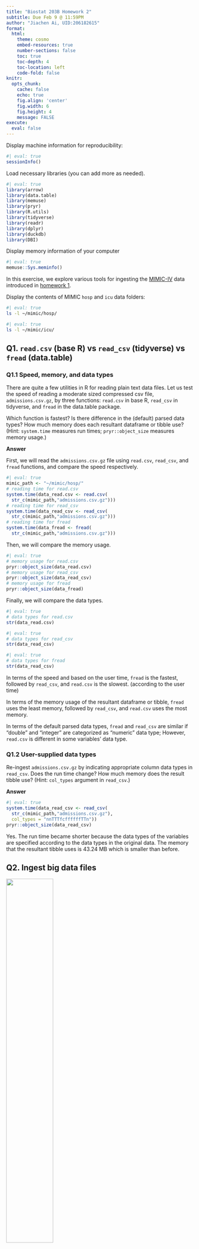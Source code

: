 ```yaml
---
title: "Biostat 203B Homework 2"
subtitle: Due Feb 9 @ 11:59PM
author: "Jiachen Ai, UID:206182615"
format:
  html:
    theme: cosmo
    embed-resources: true
    number-sections: false
    toc: true
    toc-depth: 4
    toc-location: left
    code-fold: false
knitr:
  opts_chunk: 
    cache: false    
    echo: true
    fig.align: 'center'
    fig.width: 6
    fig.height: 4
    message: FALSE
execute:
  eval: false    
---
```


Display machine information for reproducibility:

```r
#| eval: true
sessionInfo()
```

Load necessary libraries (you can add more as needed).

```r
#| eval: true
library(arrow)
library(data.table)
library(memuse)
library(pryr)
library(R.utils)
library(tidyverse)
library(readr)
library(dplyr)
library(duckdb)
library(DBI)
```

Display memory information of your computer

```r
#| eval: true
memuse::Sys.meminfo()
```

In this exercise, we explore various tools for ingesting the [MIMIC-IV](https://mimic.mit.edu/docs/iv/) data introduced in [homework 1](https://ucla-biostat-203b.github.io/2024winter/hw/hw1/hw1.html).

Display the contents of MIMIC `hosp` and `icu` data folders:

```bash
#| eval: true
ls -l ~/mimic/hosp/
```

```bash
#| eval: true
ls -l ~/mimic/icu/
```

## Q1. `read.csv` (base R) vs `read_csv` (tidyverse) vs `fread` (data.table)

### Q1.1 Speed, memory, and data types

There are quite a few utilities in R for reading plain text data files. Let us test the speed of reading a moderate sized compressed csv file, `admissions.csv.gz`, by three functions: `read.csv` in base R, `read_csv` in tidyverse, and `fread` in the data.table package.

Which function is fastest? Is there difference in the (default) parsed data types? How much memory does each resultant dataframe or tibble use? (Hint: `system.time` measures run times; `pryr::object_size` measures memory usage.)

**Answer**

First, we will read the `admissions.csv.gz` file using `read.csv`, `read_csv`, and `fread` functions, and compare the speed respectively.

```r
#| eval: true
mimic_path <- "~/mimic/hosp/"
# reading time for read.csv
system.time(data_read.csv <- read.csv(
  str_c(mimic_path,"admissions.csv.gz")))
# reading time for read_csv
system.time(data_read_csv <- read_csv(
  str_c(mimic_path,"admissions.csv.gz")))
# reading time for fread
system.time(data_fread <- fread(
  str_c(mimic_path,"admissions.csv.gz")))
```

Then, we will compare the memory usage.

```r
#| eval: true
# memory usage for read.csv
pryr::object_size(data_read.csv)
# memory usage for read_csv
pryr::object_size(data_read_csv)
# memory usage for fread
pryr::object_size(data_fread)
```

Finally, we will compare the data types.

```r
#| eval: true
# data types for read.csv
str(data_read.csv)
```

```r
#| eval: true
# data types for read_csv
str(data_read_csv)
```

```r
#| eval: true
# data types for fread
str(data_read_csv)
```

In terms of the speed and based on the user time, `fread` is the fastest, followed by `read_csv`, and `read.csv` is the slowest. (according to the user time)

In terms of the memory usage of the resultant dataframe or tibble, `fread` uses the least memory, followed by `read_csv`, and `read.csv` uses the most memory.

In terms of the default parsed data types, `fread` and `read_csv` are similar if "double" and "integer" are categorized as "numeric" data type; However, `read.csv` is different in some variables' data type.

### Q1.2 User-supplied data types

Re-ingest `admissions.csv.gz` by indicating appropriate column data types in `read_csv`. Does the run time change? How much memory does the result tibble use? (Hint: `col_types` argument in `read_csv`.)

**Answer**

```r
#| eval: true
system.time(data_read_csv <- read_csv(
  str_c(mimic_path,"admissions.csv.gz"), 
  col_types = "nnTTTfcffffffTTn"))
pryr::object_size(data_read_csv)
```

Yes. The run time became shorter because the data types of the variables are specified according to the data types in the original data. The memory that the resultant tibble uses is 43.24 MB which is smaller than before.

## Q2. Ingest big data files

<p align="center">

<img src="./bigfile.png" width="50%"/>

</p>

Let us focus on a bigger file, `labevents.csv.gz`, which is about 125x bigger than `admissions.csv.gz`.

```bash
#| eval: true
ls -l ~/mimic/hosp/labevents.csv.gz
```

Display the first 10 lines of this file.

```bash
#| eval: true
zcat < ~/mimic/hosp/labevents.csv.gz | head -10
```

### Q2.1 Ingest `labevents.csv.gz` by `read_csv`

<p align="center">

<img src="./readr_logo.png" width="20%"/>

</p>

Try to ingest `labevents.csv.gz` using `read_csv`. What happens? If it takes more than 5 minutes on your computer, then abort the program and report your findings.

**Answer** I tried to read the file using `read_csv` function as follows:

```r
#| eval: false
read_csv(str_c("~/mimic/hosp/","labevents.csv.gz"))
```

I spent more than 5 minutes to read the file, but it was not finished. So, I aborted the program. The reason is that the size of the file is quite large (1.94GB), which means there is a significant amount of data to read and process. And since the file is compressed (labevents.csv.gz), it needs to be decompressed before it can be read. Decompressing large files can take time. Also, reading large files can require a significant amount of memory, and my system has limited memory.

### Q2.2 Ingest selected columns of `labevents.csv.gz` by `read_csv`

Try to ingest only columns `subject_id`, `itemid`, `charttime`, and `valuenum` in `labevents.csv.gz` using `read_csv`. Does this solve the ingestion issue? (Hint: `col_select` argument in `read_csv`.)

**Answer:** I tried to read the file using `read_csv` function with `col_select` argument as follows:

```r
#| eval: true
read_csv("~/mimic/hosp/labevents.csv.gz", 
         col_select = c("subject_id", 
                        "itemid", 
                        "charttime", 
                        "valuenum"))
```

It solved the ingestion issue. The file was read around 5 mins. However, the file is still quite large, and the memory usage is high.

### Q2.3 Ingest subset of `labevents.csv.gz`

<p align="center">

<img src="./linux_logo.png" width="20%"/>

</p>

Our first strategy to handle this big data file is to make a subset of the `labevents` data. Read the [MIMIC documentation](https://mimic.mit.edu/docs/iv/modules/hosp/labevents/) for the content in data file `labevents.csv`.

In later exercises, we will only be interested in the following lab items: creatinine (50912), potassium (50971), sodium (50983), chloride (50902), bicarbonate (50882), hematocrit (51221), white blood cell count (51301), and glucose (50931) and the following columns: `subject_id`, `itemid`, `charttime`, `valuenum`. Write a Bash command to extract these columns and rows from `labevents.csv.gz` and save the result to a new file `labevents_filtered.csv.gz` in the current working directory. (Hint: use `zcat <` to pipe the output of `labevents.csv.gz` to `awk` and then to `gzip` to compress the output. To save render time, put `#| eval: false` at the beginning of this code chunk.)

Display the first 10 lines of the new file `labevents_filtered.csv.gz`. How many lines are in this new file? How long does it take `read_csv` to ingest `labevents_filtered.csv.gz`?

**Answer**

First, displaying the first 10 lines of the `labevents.csv.gz` file to know the structure of the file and the sequence of the columns.

```bash
#| eval: true
zcat < ~/mimic/hosp/labevents.csv.gz | head
```

To extract specific columns and rows from the `labevents.csv.gz` file and save the result to a new file `labevents_filtered.csv.gz`

```bash
#| eval: false
zcat < ~/mimic/hosp/labevents.csv.gz | \
awk -F ',' '{
    if ($5 ~ /^(50912|50971|50983|50902|50882|51221|51301|50931)$/) \
        print $2,$5,$7,$10
    }' | \
gzip > ~/mimic/hosp/labevents_filtered.csv.gz
```

To display the first 10 lines of the new file `labevents_filtered.csv.gz`

```bash
#| eval: true
zcat < ~/mimic/hosp/labevents_filtered.csv.gz | head -n 10
```

To calculate the number of lines in the new file `labevents_filtered.csv.gz`. There are 24855909 lines in this new file.

```bash
#| eval: true
zcat < ~/mimic/hosp/labevents_filtered.csv.gz | wc -l
```

Finally, to measure how long it takes to ingest `labevents_filtered.csv.gz`. It takes around 23 seconds to ingest the new file `labevents_filtered.csv.gz`.

```r
#| eval: true
system.time({
  data <- read_csv("~/mimic/hosp/labevents_filtered.csv.gz")
})
```

### Q2.4 Ingest `labevents.csv` by Apache Arrow

<p align="center">

<img src="./arrow_logo.png" width="30%"/>

</p>

Our second strategy is to use [Apache Arrow](https://arrow.apache.org/) for larger-than-memory data analytics. Unfortunately Arrow does not work with gz files directly. First decompress `labevents.csv.gz` to `labevents.csv` and put it in the current working directory. To save render time, put `#| eval: false` at the beginning of this code chunk.

Then use [`arrow::open_dataset`](https://arrow.apache.org/docs/r/reference/open_dataset.html) to ingest `labevents.csv`, select columns, and filter `itemid` as in Q2.3. How long does the ingest+select+filter process take? Display the number of rows and the first 10 rows of the result tibble, and make sure they match those in Q2.3. (Hint: use `dplyr` verbs for selecting columns and filtering rows.)

Write a few sentences to explain what is Apache Arrow. Imagine you want to explain it to a layman in an elevator.

**Answer**

First, decompressing the `labevents.csv.gz file`

```r
#| eval: false
system("gzip -d -k ~/mimic/hosp/labevents.csv.gz")
```

Then, using `arrow::open_dataset` to ingest `labevents.csv`, select columns, and filter `itemid` as in Q2.3.

```r
#| eval: true
file_path <- "~/mimic/hosp/labevents.csv"

start_time <- Sys.time() # Record the start time

labevents <- arrow::open_dataset(file_path, format = "csv") %>%
  filter(itemid %in% c(50912, 50971, 50983, 50902, 
                       50882, 51221, 51301, 50931)) %>%
  select(subject_id, itemid, charttime, valuenum)

end_time <- Sys.time()  # Record the end time

execution_time <- end_time - start_time
execution_time
```

The ingest+select+filter process takes around 0.05140901 secs. The number of rows in the result tibble is 24855909.

Then, to display the first 10 rows of the result tibble and they match those in Q2.3.

```r
#| eval: true
# Convert the Arrow object to a data frame
labevents_df_2.4 <- as.data.frame(labevents)
# Display the number of rows
cat("Number of rows:", nrow(labevents_df_2.4), "\n")
# Display the first 10 rows
head(labevents_df_2.4, 10)
```

**Explanation of Apache Arrow**: Apache Arrow is like a universal language for data that allows different software programs to communicate and share data more efficiently. It's a technology that makes it easier for different systems to understand and work with large amounts of data, regardless of the programming language they are written in. So, it's like a common ground where data can be exchanged and understood by various applications, making data analysis and processing faster and more seamless, just like how people from different countries can communicate more effectively using a common language.

### Q2.5 Compress `labevents.csv` to Parquet format and ingest/select/filter

<p align="center">

<img src="./parquet_logo.png" width="30%"/>

</p>

Re-write the csv file `labevents.csv` in the binary Parquet format (Hint: [`arrow::write_dataset`](https://arrow.apache.org/docs/r/reference/write_dataset.html).) How large is the Parquet file(s)? How long does the ingest+select+filter process of the Parquet file(s) take? Display the number of rows and the first 10 rows of the result tibble and make sure they match those in Q2.3. (Hint: use `dplyr` verbs for selecting columns and filtering rows.)

Write a few sentences to explain what is the Parquet format. Imagine you want to explain it to a layman in an elevator.

**Answer**

First, re-writing the csv file `labevents.csv` in the binary Parquet format.

```r
#| eval: true
# Define the file paths
parquet_file_path <- "~/mimic/hosp/labevents.parquet"

# Rewrite the CSV file in Parquet format
arrow::write_dataset(arrow::open_dataset(file_path, format = "csv"), 
                     parquet_file_path, format = "parquet")

```

Then, measuring the time taken for ingest+select+filter process of the Parquet file.

```r
#| eval: true
start_time <- Sys.time() # Record the start time

parquet_dataset <- 
  arrow::open_dataset(parquet_file_path, format = "parquet") %>%
  filter(itemid %in% c(50912, 50971, 50983, 50902, 
                       50882, 51221, 51301, 50931)) %>%
  select(subject_id, itemid, charttime, valuenum)

end_time <- Sys.time()  # Record the end time
execution_time <- end_time - start_time
execution_time


```

The ingest+select+filter process of the Parquet file takes around 0.202384 secs. And the number of rows in the result tibble is 24855909.

Then, to display the first 10 rows of the result tibble and their contents match those in Q2.3, even though the order of the rows may be different.

```r
#| eval: true
labevents_df_2.5 <- as.data.frame(parquet_dataset)
# Display the number of rows
num_rows <- nrow(labevents_df_2.5)
cat("Number of rows:", num_rows, "\n")
# Display the first 10 rows
head(labevents_df_2.5, 10)
```

**Explanation of Parquet format**: Parquet is a file format for storing data that is designed to be efficient and optimized for use with big data processing frameworks. It's like a special type of container that organizes data in a highly compressed and columnar format, making it easier for computers to read and process large amounts of data quickly. Think of it as a way to pack and organize data in a smart and efficient way, similar to how a well-organized filing cabinet makes it easy to find and access documents quickly.

### Q2.6 DuckDB

<p align="center">

<img src="./duckdb_logo.png" width="20%"/>

</p>

Ingest the Parquet file, convert it to a DuckDB table by [`arrow::to_duckdb`](https://arrow.apache.org/docs/r/reference/to_duckdb.html), select columns, and filter rows as in Q2.5. How long does the ingest+convert+select+filter process take? Display the number of rows and the first 10 rows of the result tibble and make sure they match those in Q2.3. (Hint: use `dplyr` verbs for selecting columns and filtering rows.)

Write a few sentences to explain what is DuckDB. Imagine you want to explain it to a layman in an elevator.

**Answer**

First, ingesting the Parquet file, converting it to a DuckDB table.

```r
#| eval: true
parquet_file_path_1 <- "~/mimic/hosp/labevents.parquet/part-0.parquet"

start_time <- Sys.time() # Record the start time

# Ingest the Parquet file and convert it to a DuckDB table
parquet_dataset <- arrow::read_parquet(parquet_file_path_1, 
                                       fomrat = "parquet")
duckdb_table <- arrow::to_duckdb(parquet_dataset)

# Select specific columns and filter rows based on itemid
result <- duckdb_table %>%
  dplyr::filter(itemid %in% c(50912, 50971, 50983, 50902, 
                              50882, 51221, 51301, 50931)) %>%
  dplyr::select(subject_id, itemid, charttime, valuenum)

end_time <- Sys.time() # Record the end time
execution_time <- end_time - start_time
execution_time

```

The ingest+convert+select+filter process takes around 38.68542 secs. And the number of rows in the result tibble is 24855909.

Then, to display the first 10 rows of the result tibble and their contents match those in Q2.3, even though the order of the rows may be different.

```r
#| eval: true
labevents_df_2.6 <- as.data.frame(result)
# Display the number of rows
num_rows <- nrow(labevents_df_2.6)
cat("Number of rows:", num_rows, "\n")
# Display the first 10 rows
head(labevents_df_2.6, 10)
```

**Explanation of DuckDB**: DuckDB is like a digital filing cabinet for data. It's a special kind of software that helps organize and store large amounts of data in a way that makes it easy to find and work with. Think of it as a super-efficient librarian that keeps all your data neatly organized and quickly accessible. It's especially useful for tasks like analyzing data, running calculations, and generating reports, making it a valuable tool for businesses and researchers who deal with lots of data.

## Q3. Ingest and filter `chartevents.csv.gz`

[`chartevents.csv.gz`](https://mimic.mit.edu/docs/iv/modules/icu/chartevents/) contains all the charted data available for a patient. During their ICU stay, the primary repository of a patient's information is their electronic chart. The `itemid` variable indicates a single measurement type in the database. The `value` variable is the value measured for `itemid`. The first 10 lines of `chartevents.csv.gz` are

```bash
#| eval: true
zcat < ~/mimic/icu/chartevents.csv.gz | head -10
```

[`d_items.csv.gz`](https://mimic.mit.edu/docs/iv/modules/icu/d_items/) is the dictionary for the `itemid` in `chartevents.csv.gz`.

```bash
#| eval: true
zcat < ~/mimic/icu/d_items.csv.gz | head -10
```

In later exercises, we are interested in the vitals for ICU patients: heart rate (220045), mean non-invasive blood pressure (220181), systolic non-invasive blood pressure (220179), body temperature in Fahrenheit (223761), and respiratory rate (220210). Retrieve a subset of `chartevents.csv.gz` only containing these items, using the favorite method you learnt in Q2.

Document the steps and show code. Display the number of rows and the first 10 rows of the result tibble.

**Answer**

First, unzipping the file `chartevents.csv.gz`

```r
#| eval: false
# Unzip the file
system("gzip -d -k ~/mimic/icu/chartevents.csv.gz")
```

Then, ingesting the CSV file, selecting columns, and filtering rows based on `itemid`.

```r
#| eval: true
file_path_3 <- "~/mimic/icu/chartevents.csv"

chartevents <- arrow::open_dataset(file_path_3, format = "csv") %>%
  filter(itemid %in% c(220045, 220181, 220179, 223761, 
                       220210)) 
```

Finally, displaying the number of rows and the first 10 rows of the result tibble. There are 22502319 rows in the result tibble.

```r
#| eval: true
# Convert the Arrow object to a data frame
chartevents_df_3 <- as.data.frame(chartevents)
# Display the number of rows
cat("Number of rows:", nrow(chartevents_df_3), "\n")
# Display the first 10 rows
head(chartevents_df_3, 10)
```
